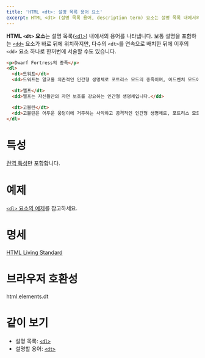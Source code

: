 ```yaml
---
title: 'HTML <dt>: 설명 목록 용어 요소'
excerpt: HTML <dt> (설명 목록 용어, description term) 요소는 설명 목록 내에서의 용어를 나타냅니다.
---
```


**HTML `<dt>` 요소**는 설명 목록([`<dl>`](./dl)) 내에서의 용어를 나타냅니다. 보통 설명을 포함하는 [`<dd>`](./dd) 요소가 바로 뒤에 위치하지만, 다수의 `<dt>`를 연속으로 배치한 뒤에 이후의 `<dd>` 요소 하나로 한꺼번에 서술할 수도 있습니다.

<HTMLDemo height={200}>

```html
<p>Dwarf Fortress의 종족</p>
<dl>
  <dt>드워프</dt>
  <dd>드워프는 알코올 의존적인 인간형 생명체로 포트리스 모드의 종족이며, 어드벤처 모드에서도 플레이할 수 있습니다.</dd>

  <dt>엘프</dt>
  <dd>엘프는 자신들만의 자연 보호를 강요하는 인간형 생명체입니다.</dd>

  <dt>고블린</dt>
  <dd>고블린은 어두운 웅덩이에 거주하는 사악하고 공격적인 인간형 생명체로, 포트리스 모드의 주요한 적입니다.</dd>
</dl>
```

</HTMLDemo>

# 특성

[전역 특성](/docs/Web/HTML/Global_attributes)만 포함합니다.

# 예제

[`<dl>` 요소의 예제](./dl#예제)를 참고하세요.

# 명세

[HTML Living Standard](https://html.spec.whatwg.org/multipage/semantics.html#the-dt-element)

# 브라우저 호환성

<BrowserCompat>html.elements.dt</BrowserCompat>

# 같이 보기

- 설명 목록: [`<dl>`](./dl)
- 설명할 용어: [`<dt>`](./dt)
